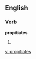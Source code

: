 
==English==

===Verb===
'''propitiates'''

# {{third-person singular of|[[propitiate]]}}

[[vi:propitiates]]
